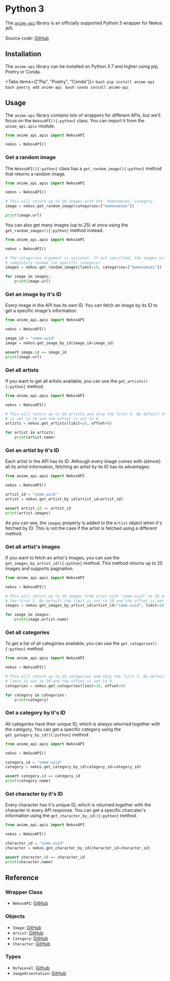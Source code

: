

# Python 3

The [`anime-api`](https://pypi.org/project/anime-api) library is an officially supported Python 3 wrapper for Nekos API.

Source code: [GitHub](https://github.com/Nekidev/anime-api)

## Installation

The `anime-api` library can be installed on Python 3.7 and higher using pip, Poetry or Conda.

<Tabs items={["Pip", "Poetry", "Conda"]}>
    <Tab>
        ```bash
        pip install anime-api
        ```
    </Tab>
    <Tab>
        ```bash
        poetry add anime-api
        ```
    </Tab>
    <Tab>
        ```bash
        conda install anime-api
        ```
    </Tab>
</Tabs>

## Usage

The `anime-api` library contains lots of wrappers for different APIs, but we'll focus on the `NekosAPI(){:python}` class. You can import it from the `anime_api.apis` module.

```python showLineNumbers
from anime_api.apis import NekosAPI

nekos = NekosAPI()
```

### Get a random image

The `NekosAPI(){:python}` class has a `get_random_image(){:python}` method that returns a random image.

```python showLineNumbers
from anime_api.apis import NekosAPI

nekos = NekosAPI()

# This will return up to 10 images with the `kemonomimi` category
image = nekos.get_random_image(categories=["kemonomimi"])

print(image.url)
```

You can also get many images (up to 25) at once using the `get_random_images(){:python}` method instead.

```python showLineNumbers
from anime_api.apis import NekosAPI

nekos = NekosAPI()

# The categories argument is optional. If not specified, the images will be
# completely random (no specific category)
images = nekos.get_random_images(limit=10, categories=["kemonomimi"])

for image in images:
    print(image.url)
```

### Get an image by it's ID

Every image in the API has its own ID. You can fetch an image by its ID to get a specific image's information.

```python showLineNumbers
from anime_api.apis import NekosAPI

nekos = NekosAPI()

image_id = "some-uuid"
image = nekos.get_image_by_id(image_id=image_id)

assert image.id == image_id
print(image.url)
```

### Get all artists

If you want to get all artists available, you can use the `get_artists(){:python}` method.

```python showLineNumbers
from anime_api.apis import NekosAPI

nekos = NekosAPI()

# This will return up to 10 artists and skip the first 5. By default the limit
# is set to 10 and the offset is set to 0.
artists = nekos.get_artists(limit=10, offset=0)

for artist in artists:
    print(artist.name)
```

### Get an artist by it's ID

Each artist in the API has its ID. Although every image comes with (almost) all its artist information, fetching an artist by its ID has its advantages.

```python showLineNumbers
from anime_api.apis import NekosAPI

nekos = NekosAPI()

artist_id = "some-uuid"
artist = nekos.get_artist_by_id(artist_id=artist_id)

assert artist.id == artist_id
print(artist.images)
```

As you can see, the `images` property is added to the `Artist` object when it's fetched by ID. This is not the case if the artist is fetched using a different method.

### Get all artist's images

If you want to fetch an artist's images, you can use the `get_images_by_artist_id(){:python}` method. This method returns up to 25 images and supports pagination.

```python showLineNumbers
from anime_api.apis import NekosAPI

nekos = NekosAPI()

# This will return up to 10 images from arist with "some-uuid" as ID and skip
# the first 5. By default the limit is set to 10 and the offset is set to 0.
images = nekos.get_images_by_artist_id(artist_id="some-uuid", limit=10, offset=5)

for image in images:
    print(image.artist.name)
```

### Get all categories

To get a list of all categories available, you can use the `get_categories(){:python}` method.

```python showLineNumbers
from anime_api.apis import NekosAPI

nekos = NekosAPI()

# This will return up to 10 categories and skip the first 5. By default the
# limit is set to 10 and the offset is set to 0.
categories = nekos.get_categories(limit=10, offset=0)

for category in categories:
    print(category)
```

### Get a category by it's ID

All categories have their unique ID, which is always returned together with the category. You can get a specific category using the `get_gategory_by_id(){:python}` method.

```python showLineNumbers
from anime_api.apis import NekosAPI

nekos = NekosAPI()

category_id = "some-uuid"
category = nekos.get_category_by_id(category_id=category_id)

assert category.id == category_id
print(category.name)
```

### Get character by it's ID

Every character has it's unique ID, which is returned together with the character in every API response. You can get a specific charcater's information using the `get_character_by_id(){:python}` method.

```python showLineNumbers
from anime_api.apis import NekosAPI

nekos = NekosAPI()

character_id = "some-uuid"
character = nekos.get_character_by_id(character_id=character_id)

assert character.id == character_id
print(character.name)
```

## Reference

### Wrapper Class

-   `NekosAPI`: [GitHub](https://github.com/Nekidev/anime-api/blob/f5267ccd2e6416c239e2ee1f0775878bb4a296e7/anime_api/apis/nekos_api/__init__.py#L51)

### Objects

-   `Image`: [GitHub](https://github.com/Nekidev/anime-api/blob/f5267ccd2e6416c239e2ee1f0775878bb4a296e7/anime_api/apis/nekos_api/objects.py#L67)
-   `Artist`: [GitHub](https://github.com/Nekidev/anime-api/blob/f5267ccd2e6416c239e2ee1f0775878bb4a296e7/anime_api/apis/nekos_api/objects.py#L13)
-   `Category`: [GitHub](https://github.com/Nekidev/anime-api/blob/f5267ccd2e6416c239e2ee1f0775878bb4a296e7/anime_api/apis/nekos_api/objects.py#L31)
-   `Character`: [GitHub](https://github.com/Nekidev/anime-api/blob/f5267ccd2e6416c239e2ee1f0775878bb4a296e7/anime_api/apis/nekos_api/objects.py#L46)

### Types

-   `NsfwLevel`: [Github](https://github.com/Nekidev/anime-api/blob/f5267ccd2e6416c239e2ee1f0775878bb4a296e7/anime_api/apis/nekos_api/types.py#L6)
-   `ImageOrientation`: [GitHub](https://github.com/Nekidev/anime-api/blob/f5267ccd2e6416c239e2ee1f0775878bb4a296e7/anime_api/apis/nekos_api/types.py#L13)
